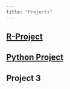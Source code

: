 ```yaml
---
title: "Projects"
---
```


## [R-Project](GMP-in-Nepal-Web.html)

## [Python Project](https://computing-final.readthedocs.io/en/latest/index.html)

## Project 3
